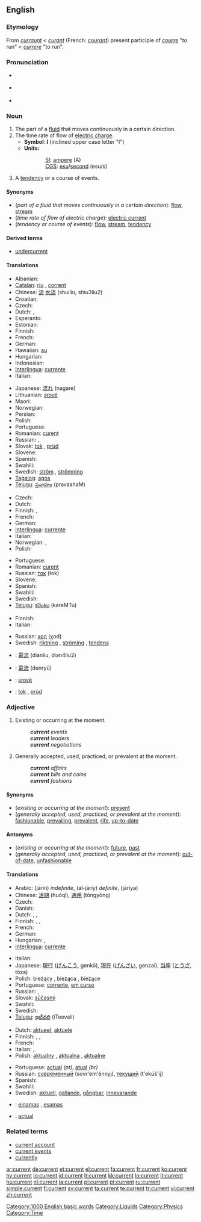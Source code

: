 {{wikipedia|dab=current}}
==English==

===Etymology===
From {{etyl|enm}} ''[[curraunt]]'' < {{etyl|fro}} ''[[curant]]'' (French: ''[[courant]]'') present participle of ''[[courre]]'' "to run" < {{etyl|la}} ''[[currere]]'' "to run".

===Pronunciation===
* {{a|RP}} {{IPA|/ˈkʌɹɛnt/}}
* {{a|GenAm}} {{IPA|/ˈkɝɹɛnt/}}
* {{audio|en-us-current.ogg|Audio (US)}}

===Noun===
{{en-noun}}

# The part of a [[fluid]] that moves continuously in a certain direction.
# The time rate of flow of [[electric charge]].
#* '''Symbol''': '''''I'''''  (inclined upper case letter "I")
#* '''Units:'''
#:: [[SI]]: [[ampere]] (A)
#:: [[CGS]]: [[esu]]/[[second]] (esu/s)
# A [[tendency]] or a course of events.

====Synonyms====
* (''part of a fluid that moves continuously in a certain direction''): [[flow]], [[stream]]
* (''time rate of flow of electric charge''): [[electric current]]
* (''tendency or course of events''): [[flow]], [[stream]], [[tendency]]

====Derived terms====
* [[undercurrent]]

====Translations====
{{trans-top|part of a fluid that moves continuously in a certain direction}}
* Albanian: {{t-|sq|lumë|f|xs=Albanian}}
* [[Catalan]]: [[riu]] {{m}}, [[corrent]] {{m}}
* Chinese: [[流]] [[水流]] (shuiliu, shiu3liu2)
* Croatian: {{t-|hr|struja|f}}
* Czech: {{t-|cs|proud|m}}
* Dutch: {{t+|nl|stroming|f}}, {{t+|nl|stroom|m}}
* Esperanto: {{t-|eo|fluo|xs=Esperanto}}
* Estonian: {{t|et|hoovus}}
* Finnish: {{t+|fi|virta}}
* French: {{t+|fr|courant|m}}
* German: {{t+|de|Strom|m}}
* Hawaiian: [[au]]
* Hungarian: {{t+|hu|áram}}
* Indonesian: {{t-|id|arus|xs=Indonesian}}
* [[Interlingua]]: [[currente]]
* Italian: {{t+|it|corrente|m}}
{{trans-mid}}
* Japanese: [[流れ]] (nagare)
* Lithuanian: [[srovė]] {{f}}
* Maori: {{t-|mi|au|xs=Maori}}
* Norwegian: {{t|no|strøm|m}}
* Persian: {{fa-Arab|[[جریان، جاری]]}}
* Polish: {{t+|pl|prąd|m}}
* Portuguese: {{t+|pt|corrente|f}}
* Romanian: [[curent]]{{m}}
* Russian: {{t+|ru|поток|m|tr=potók|sc=Cyrl}}, {{t+|ru|течение|n|tr=t'ečénije|sc=Cyrl}}
* Slovak: [[tok]] {{m}}, [[prúd]]
* Slovene: {{t+|sl|tok|m}}
* Spanish: {{t+|es|corriente|f}}
* Swahili: {{t|sw|kisasa|xs=Swahili}}
* Swedish: [[ström]] {{c}}, [[strömning]] {{c}}
* [[Tagalog]]: [[agos]]
* [[Telugu]]: [[ప్రవాహం]] (pravaahaM)
{{trans-bottom}}

{{trans-top|time rate of flow of electric charge}}
* Czech: {{t-|cs|proud|m}}
* Dutch: {{t+|nl|stroom|m}}
* Finnish: {{t+|fi|virta}}, {{t+|fi|sähkövirta}}
* French: {{t+|fr|courant|m}}
* German: {{t+|de|Strom|m}}
* [[Interlingua]]: [[currente]]
* Italian: {{t+|it|corrente|m}}
* Norwegian: {{t|no|strøm|m}}, {{t|no|strømstyrke|m}}
* Polish: {{t+|pl|prąd|m}}
{{trans-mid}}
* Portuguese: {{t+|pt|corrente|f}}
* Romanian: [[curent]]{{m}}
* Russian: [[ток]] (tok) {{m}}
* Slovene: {{t+|sl|tok|m}}
* Spanish: {{t+|es|corriente|f}}
* Swahili: {{t|sw|kisasa|xs=Swahili}}
* Swedish: {{t+|sv|ström|c}}
* [[Telugu]]: [[కరెంటు]] (kareMTu)
{{trans-bottom}}

{{trans-top|tendency or a course of events}}
* Finnish: {{t|fi|suuntaus}}
* Italian: {{t+|it|corrente|m}}
{{trans-mid}}
* Russian: [[ход]] (χod) {{m}}
* Swedish: [[riktning]] {{c}}, [[ströming]] {{c}}, [[tendens]] {{c}}
{{trans-bottom}}

{{checktrans-top}}
* {{ttbc|Chinese}}: [[電流]] (dianliu, dian4liu2)
* {{ttbc|Japanese}}: [[電流]] (denryū)
* {{ttbc|Lithuanian}}: [[srovė]] {{f}}
* {{ttbc|Slovak}}: [[tok]] {{m}}, [[prúd]]
{{checktrans-bottom}}

===Adjective===
{{en-adj}}

# Existing or occurring at the moment.
#: '''''current''' events''
#: '''''current''' leaders''
#: '''''current''' negotiations''
# Generally accepted, used, practiced, or prevalent at the moment.
#: '''''current''' affairs''
#: '''''current''' bills and coins''
#: '''''current''' fashions''

====Synonyms====
* (''existing or occurring at the moment''): [[present]]
* (''generally accepted, used, practiced, or prevalent at the moment''): [[fashionable]], [[prevailing]], [[prevalent]], [[rife]], [[up-to-date]]

====Antonyms====
* (''existing or occurring at the moment''): [[future]], [[past]]
* (''generally accepted, used, practiced, or prevalent at the moment''): [[out-of-date]], [[unfashionable]]

====Translations====
{{trans-top|existing or occurring at the moment}}
* Arabic: {{Arab|[[جارٍ]]}} (jārin) {{m}} ''indefinite'', {{Arab|[[الجاري]]}} (al-jāriy) {{m}} ''definite'', {{Arab|[[جارية]]}} (jāriya) {{f}}
* Chinese: [[活期]] (huóqī), [[通用]] (tōngyòng)
* Czech: {{t+|cs|současný|m}}
* Danish: {{t+|da|aktuel}}
* Dutch: {{t+|nl|huidig}}, {{t-|nl|huidige}}, {{t+|nl|actueel}}
* Finnish: {{t+|fi|ajankohtainen}}, {{t-|fi|tämänhetkinen}}, {{t+|fi|nykyinen}}
* French: {{t+|fr|courant}}
* German: {{t+|de|gegenwärtig}}
* Hungarian: {{t|hu|jelenlegi}},  {{t|hu|aktuális}}
* [[Interlingua]]: [[currente]]
{{trans-mid}}
* Italian: {{t+|it|corrente}}
* Japanese: [[現行]] ([[げんこう]], genkō), [[現在]] ([[げんざい]], genzai), [[当座]] ([[とうざ]], tōza)
* Polish: bieżący {{m}}, bieżąca {{f}}, bieżące {{n}}
* Portuguese: [[corrente]], [[em curso]]
* Russian: {{t+|ru|нынешний|tr=nýnešnij|sc=Cyrl}}, {{t+|ru|текущий|tr=tekúščij|sc=Cyrl}}
* Slovak: [[súčasný]] {{m}}
* Swahili: {{t|sw|kisasa|xs=Swahili}}
* Swedish: {{t+|sv|nuvarande}}
* [[Telugu]]: [[ఇటీవలి]] (iTeevali)
{{trans-bottom}}

{{trans-top|generally accepted, used, practiced, or prevalent at the moment}}
* Dutch: [[aktueel]], [[aktuele]]
* Finnish: {{t-|fi|juokseva}}, {{t-|fi|käypä}}, {{t+|fi|nykyinen}}
* French: {{t+|fr|actuel}}
* Italian: {{t-|it|attuale}}, {{t+|it|corrente}}
* Polish: [[aktualny]] {{m}}, [[aktualna]] {{f}}, [[aktualne]] {{n}}
{{trans-mid}}
* Portuguese: [[actual]] ''(pt)'', [[atual]] ''(br)''
* Russian: [[современный]] (sovr'em'énnyj), [[текущий]] (t'ekúš'ij)
* Spanish: {{t+|es|actual}}
* Swahili: {{t|sw|kisasa|xs=Swahili}}
* Swedish: [[aktuell]], [[gällande]], [[gångbar]], [[innevarande]]
{{trans-bottom}}

{{checktrans-top}}
* {{ttbc|Lithuanian}}: [[einamas]] {{m}}, [[esamas]] {{m}}
* {{ttbc|Spanish}}: [[actual]]
{{trans-bottom}}

===Related terms===

* [[current account]]
* [[current events]]
* [[currently]]

[[Category:1000 English basic words]]
[[Category:Liquids]]
[[Category:Physics]]
[[Category:Time]]

[[ar:current]]
[[de:current]]
[[et:current]]
[[el:current]]
[[fa:current]]
[[fr:current]]
[[ko:current]]
[[hy:current]]
[[io:current]]
[[id:current]]
[[it:current]]
[[kk:current]]
[[lo:current]]
[[lt:current]]
[[hu:current]]
[[nl:current]]
[[ja:current]]
[[pl:current]]
[[pt:current]]
[[ru:current]]
[[simple:current]]
[[fi:current]]
[[sv:current]]
[[ta:current]]
[[te:current]]
[[tr:current]]
[[vi:current]]
[[zh:current]]